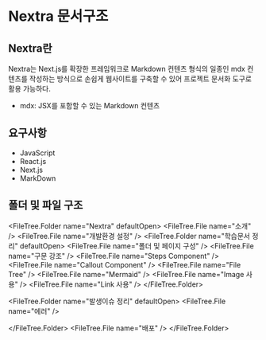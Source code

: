 
# Nextra 문서구조

## Nextra란
Nextra는 Next.js를 확장한 프레임워크로 Markdown 컨텐츠 형식의 일종인 mdx 컨텐츠를 작성하는 방식으로 손쉽게 웹사이트를 구축할 수 있어 프로젝트 문서화 도구로 활용 가능하다.

- mdx: JSX를 포함할 수 있는 Markdown 컨텐츠

## 요구사항

- JavaScript
- React.js
- Next.js
- MarkDown

## 폴더 및 파일 구조

<FileTree.Folder name="Nextra" defaultOpen>
  <FileTree.File name="소개" />
  <FileTree.File name="개발환경 설정" />
  <FileTree.Folder name="학습문서 정리" defaultOpen>
    <FileTree.File name="폴더 및 페이지 구성" />
    <FileTree.File name="구문 강조" />
    <FileTree.File name="Steps Component" />
    <FileTree.File name="Callout Component" />
    <FileTree.File name="File Tree" />
    <FileTree.File name="Mermaid" />
    <FileTree.File name="Image 사용" />
    <FileTree.File name="Link 사용" />
  </FileTree.Folder>

  <FileTree.Folder name="발생이슈 정리" defaultOpen>
  <FileTree.File name="에러" />

  </FileTree.Folder>
  <FileTree.File name="배포" />
</FileTree.Folder>
